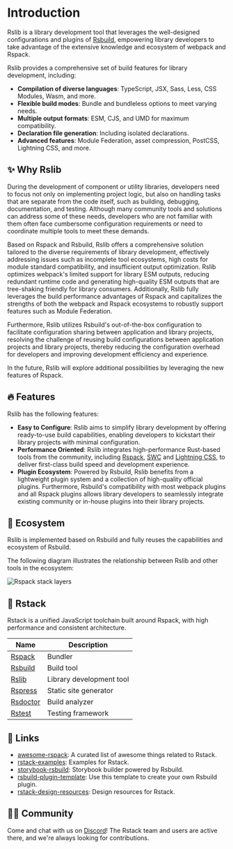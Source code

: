 # Introduction

Rslib is a library development tool that leverages the well-designed configurations and plugins of [Rsbuild](https://rsbuild.rs), empowering library developers to take advantage of the extensive knowledge and ecosystem of webpack and Rspack.

Rslib provides a comprehensive set of build features for library development, including:

- **Compilation of diverse languages**: TypeScript, JSX, Sass, Less, CSS Modules, Wasm, and more.
- **Flexible build modes**: Bundle and bundleless options to meet varying needs.
- **Multiple output formats**: ESM, CJS, and UMD for maximum compatibility.
- **Declaration file generation**: Including isolated declarations.
- **Advanced features**: Module Federation, asset compression, PostCSS, Lightning CSS, and more.

## ✨ Why Rslib

During the development of component or utility libraries, developers need to focus not only on implementing project logic, but also on handling tasks that are separate from the code itself, such as building, debugging, documentation, and testing. Although many community tools and solutions can address some of these needs, developers who are not familiar with them often face cumbersome configuration requirements or need to coordinate multiple tools to meet these demands.

Based on Rspack and Rsbuild, Rslib offers a comprehensive solution tailored to the diverse requirements of library development, effectively addressing issues such as incomplete tool ecosystems, high costs for module standard compatibility, and insufficient output optimization. Rslib optimizes webpack's limited support for library ESM outputs, reducing redundant runtime code and generating high-quality ESM outputs that are tree-shaking friendly for library consumers. Additionally, Rslib fully leverages the build performance advantages of Rspack and capitalizes the strengths of both the webpack and Rspack ecosystems to robustly support features such as Module Federation.

Furthermore, Rslib utilizes Rsbuild's out-of-the-box configuration to facilitate configuration sharing between application and library projects, resolving the challenge of reusing build configurations between application projects and library projects, thereby reducing the configuration overhead for developers and improving development efficiency and experience.

In the future, Rslib will explore additional possibilities by leveraging the new features of Rspack.

## 🔥 Features

Rslib has the following features:

- **Easy to Configure**: Rslib aims to simplify library development by offering ready-to-use build capabilities, enabling developers to kickstart their library projects with minimal configuration.
- **Performance Oriented**: Rslib integrates high-performance Rust-based tools from the community, including [Rspack](https://rspack.rs/), [SWC](https://swc.rs/) and [Lightning CSS](https://lightningcss.dev/), to deliver first-class build speed and development experience.
- **Plugin Ecosystem**: Powered by Rsbuild, Rslib benefits from a lightweight plugin system and a collection of high-quality official plugins. Furthermore, Rsbuild's compatibility with most webpack plugins and all Rspack plugins allows library developers to seamlessly integrate existing community or in-house plugins into their library projects.

## 🎯 Ecosystem

Rslib is implemented based on Rsbuild and fully reuses the capabilities and ecosystem of Rsbuild.

The following diagram illustrates the relationship between Rslib and other tools in the ecosystem:

![Rspack stack layers](https://assets.rspack.rs/rsbuild/assets/rspack-stack-layers.png)

## 🦀 Rstack

Rstack is a unified JavaScript toolchain built around Rspack, with high performance and consistent architecture.

| Name                                                  | Description              |
| ----------------------------------------------------- | ------------------------ |
| [Rspack](https://github.com/web-infra-dev/rspack)     | Bundler                  |
| [Rsbuild](https://github.com/web-infra-dev/rsbuild)   | Build tool               |
| [Rslib](https://github.com/web-infra-dev/rslib)       | Library development tool |
| [Rspress](https://github.com/web-infra-dev/rspress)   | Static site generator    |
| [Rsdoctor](https://github.com/web-infra-dev/rsdoctor) | Build analyzer           |
| [Rstest](https://github.com/web-infra-dev/rstest)     | Testing framework        |

## 🔗 Links

- [awesome-rspack](https://github.com/web-infra-dev/awesome-rspack): A curated list of awesome things related to Rstack.
- [rstack-examples](https://github.com/rspack-contrib/rstack-examples): Examples for Rstack.
- [storybook-rsbuild](https://github.com/rspack-contrib/storybook-rsbuild): Storybook builder powered by Rsbuild.
- [rsbuild-plugin-template](https://github.com/rspack-contrib/rsbuild-plugin-template): Use this template to create your own Rsbuild plugin.
- [rstack-design-resources](https://github.com/rspack-contrib/rstack-design-resources): Design resources for Rstack.

## 🧑‍💻 Community

Come and chat with us on [Discord](https://discord.gg/XsaKEEk4mW)! The Rstack team and users are active there, and we're always looking for contributions.
